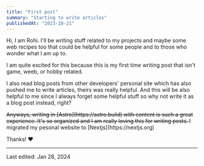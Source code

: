 ```yaml
---
title: "First post"
summary: "Starting to write articles"
publishedAt: "2023-10-21"
---
```


Hi, I am Rohi. I'll be writing stuff related to my projects and maybe some web recipes too that could be helpful for some people and to those who wonder what I am up to.

I am quite excited for this because this is my first time writing post that isn't game, weeb, or hobby related.

I also read blog posts from other developers' personal site which has also pushed me to write articles, theirs was really helpful.
And this will be also helpful to me since I always forget some helpful stuff so why not write it as a blog post instead, right?

<s>
  Anyways, writing in [Astro](https://astro.build) with content is such a great
  experience. It's so organized and I am really loving this for writing posts.
</s>
I migrated my pesonal website to [Nextjs](https://nextjs.org)

Thanks! ❤️

---

Last edited: Jan 28, 2024
